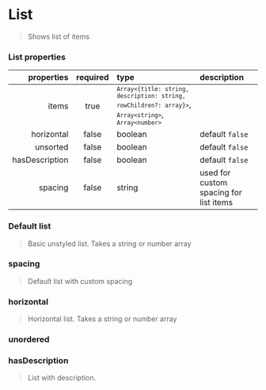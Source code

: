 
<Meta title="Components/List" component={List} />

# List

> Shows list of items

### List properties

|     properties | required | type                                                                                                                                        | description                            |
| -------------: | :------: | :------------------------------------------------------------------------------------------------------------------------------------------ | :------------------------------------- |
|          items |   true   | <code>`Array<{title: string, description: string, rowChildren?: array}>`</code>, <code>`Array<string>`</code>, <code>`Array<number>`</code> |                                        |
|     horizontal |  false   | boolean                                                                                                                                     | default `false`                        |
|       unsorted |  false   | boolean                                                                                                                                     | default `false`                        |
| hasDescription |  false   | boolean                                                                                                                                     | default `false`                        |
|        spacing |  false   | string                                                                                                                                      | used for custom spacing for list items |

### Default list

> Basic unstyled list. Takes a string or number array

<Canvas>
  <Story name="default">
    <List items={["List item", "Second list item"]} />
  </Story>
</Canvas>

### spacing

> Default list with custom spacing

<Canvas>
  <Story name="spacing">
    <List spacing="0 0 1.15rem 0" items={["List item", "Second list item"]} />
  </Story>
</Canvas>

### horizontal

> Horizontal list. Takes a string or number array

<Canvas>
  <Story name="horizontal">
    <List horizontal items={["List item", "Second list item"]} />
  </Story>
</Canvas>

### unordered

<Canvas>
  <Story name="unordered">
    <List
      unordered
      items={[
        { title: "List item", rowChildren: [{ title: "List item sub row" }] },
        { title: "Second list item" },
      ]}
    />
  </Story>
</Canvas>

### hasDescription

> List with description.

<Canvas>
  <Story name="hasDescription">
    <List
      hasDescription
      items={[
        { title: "List item", description: "List item description" },
        {
          title: "Second list item",
          description: "Second list item description",
        },
      ]}
    />
  </Story>
</Canvas>
